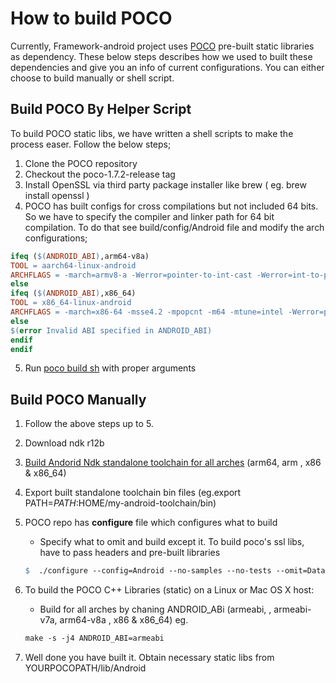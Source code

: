 # How to build POCO

Currently, Framework-android project uses [POCO](https://github.com/pocoproject/poco) pre-built static libraries as dependency. These below steps describes how we used to built these dependencies and give you an info of current configurations. You can either choose to build manually or shell script.


## Build POCO By Helper Script 

To build POCO static libs, we have written a shell scripts to make the process easer. Follow the below steps; 

1. Clone the POCO repository
2. Checkout the poco-1.7.2-release tag 
3. Install OpenSSL via third party package installer like brew ( eg. brew install openssl )
4. POCO has built configs for cross compilations but not included 64 bits. So we have to specify the compiler and linker path for 64 bit compilation. To do that see build/config/Android file and modify the arch configurations;

```makefile title="Android"
ifeq ($(ANDROID_ABI),arm64-v8a)
TOOL = aarch64-linux-android
ARCHFLAGS = -march=armv8-a -Werror=pointer-to-int-cast -Werror=int-to-pointer-cast -Werror=implicit-function-declaration
else
ifeq ($(ANDROID_ABI),x86_64)
TOOL = x86_64-linux-android
ARCHFLAGS = -march=x86-64 -msse4.2 -mpopcnt -m64 -mtune=intel -Werror=pointer-to-int-cast -Werror=int-to-pointer-cast -Werror=implicit-function-declaration
else
$(error Invalid ABI specified in ANDROID_ABI)
endif
endif
```

5. Run [poco build sh](https://bitbucket.org/smartface-team/build-tools/src/master/) with proper arguments


## Build POCO Manually

1. Follow the above steps up to 5.
2. Download ndk r12b
3. [Build Andorid Ndk standalone toolchain for all arches](https://pocoproject.org/docs/99300-AndroidPlatformNotes.html) (arm64, arm , x86 & x86_64)
4. Export built standalone toolchain bin files (eg.export PATH=$PATH:$HOME/my-android-toolchain/bin)
5. POCO repo has **configure** file which configures what to build 
   - Specify what to omit and build except it. To build poco's ssl libs, have to pass headers and pre-built libraries   
   ```makefile
   $  ./configure --config=Android --no-samples --no-tests --omit=Data/ODBC,Data/MySQL --include-path=/usr/local/opt/openssl/include --library-path=/usr/local/opt/openssl/lib
   ```
6. To build the POCO C++ Libraries (static) on a Linux or Mac OS X host:
   - Build for all arches by chaning ANDROID_ABi (armeabi, , armeabi-v7a, arm64-v8a , x86 & x86_64) eg.
   ```makefile
   make -s -j4 ANDROID_ABI=armeabi
   ```   
   
7. Well done you have built it. Obtain necessary static libs from YOURPOCOPATH/lib/Android
   